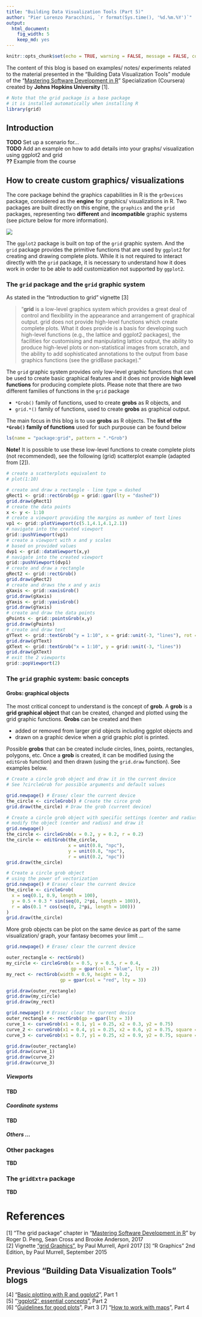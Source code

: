 ```yaml
---
title: "Building Data Visualization Tools (Part 5)"
author: "Pier Lorenzo Paracchini, `r format(Sys.time(), '%d.%m.%Y')`"
output: 
  html_document: 
    fig_width: 5
    keep_md: yes
---
```


```r
knitr::opts_chunk$set(echo = TRUE, warning = FALSE, message = FALSE, collapse = TRUE)
```

The content of this blog is based on examples/ notes/ experiments related to the material presented in the "Building Data Visualization Tools" module of the "[Mastering Software Development in R](https://www.coursera.org/specializations/r)" Specialization (Coursera) created by __Johns Hopkins University__ [1].

```r
# Note that the grid package is a base package
# it is installed automatically when installing R
library(grid)
```

## Introduction

__TODO__ Set up a scenario for...  
__TODO__ Add an example on how to add details into your graphs/ visualization using ggplot2 and grid  
    __??__ Example from the course

## How to create custom graphics/ visualizations

The core package behind the graphics capabilities in R is the `grDevices` package, considered as the __engine__ for graphics/ visualizations in R. Two packages are built directly on this engine, the `graphics` and the `grid` packages, representing two __different__ and __incompatible__ graphic systems (see picture below for more information).

![](buildingDataVisualizationTools_part_05_files/figure-html/r_graphics.png)<!-- -->

The `ggplot2` package is built on top of the `grid` graphic system. And the `grid` package provides the primitive functions that are used by `ggplot2` for creating and drawing complete plots. While it is not required to interact directly with the `grid` package, it is necessary to understand how it does work in order to be able to add customization not supported by `ggplot2`.

### The `grid` package and the `grid` graphic system

As stated in the "Introduction to grid" vignette [3]  

> "__grid__ is a low-level graphics system which provides a great deal of control and flexibility in the appearance and arrangement of graphical output. grid does not provide high-level functions which create complete plots. What it does provide is a basis for developing such high-level functions (e.g., the lattice and ggplot2 packages), the facilities for customising and manipulating lattice output, the ability to produce high-level plots or non-statistical images from scratch, and the ability to add sophisticated annotations to the output from base graphics functions (see the gridBase package)."

The `grid` graphic system provides only low-level graphic functions that can be used to create basic graphical features and it does not provide __high level functions__ for producing complete plots. Please note that there are two different families of functions in the `grid` package

- `*Grob()` family of functions, used to create __grobs__ as R objects, and
- `grid.*()` family of functions, used to create __grobs__ as graphical output.

The main focus in this blog is to use __grobs__ as R objects. The __list of the `*Grob()` family of functions__ used for such purpouse can be found below

```r
ls(name = "package:grid", pattern = ".*Grob")
```

__Note!__ It is possible to use these low-level functions to create complete plots (not recommended), see the following (grid) scatterplot example (adapted from [2]).

```r
# create a scatterplots equivalent to 
# plot(1:10)

# create and draw a rectangle - line type = dashed
gRect1 <- grid::rectGrob(gp = grid::gpar(lty = "dashed"))
grid.draw(gRect1)
# create the data points
x <- y <- 1:10
# create a viewport providing the margins as number of text lines
vp1 <- grid::plotViewport(c(5.1,4.1,4.1,2.1))
# navigate into the created viewport
grid::pushViewport(vp1)
# create a viewport with x and y scales
# based on provided values
dvp1 <- grid::dataViewport(x,y)
# navigate into the created viewport
grid::pushViewport(dvp1)
# create and draw a rectangle
gRect2 <- grid::rectGrob()
grid.draw(gRect2)
# create and draws the x and y axis
gXaxis <- grid::xaxisGrob()
grid.draw(gXaxis)
gYaxis <- grid::yaxisGrob()
grid.draw(gYaxis)
# create and draw the data points
gPoints <- grid::pointsGrob(x,y)
grid.draw(gPoints)
# create and draw text
gYText <- grid::textGrob("y = 1:10", x = grid::unit(-3, "lines"), rot = 90)
grid.draw(gYText)
gXText <- grid::textGrob("x = 1:10", y = grid::unit(-3, "lines"))
grid.draw(gXText)
# exit the 2 viewports
grid::popViewport(2)
```


### The `grid` graphic system: basic concepts

#### __Grobs__: graphical objects

The most critical concept to understand is the concept of __grob__. A __grob__ is a __grid graphical object__ that can be created, changed and plotted using the grid graphic functions. __Grobs__ can be created and then 

- added or removed from larger grid objects including ggplot objects and 
- drawn on a graphic device when a grid graphic plot is printed.

Possible __grobs__ that can be created include circles, lines, points, rectangles, polygons, etc. Once a __grob__ is created, it can be modified (using the `editGrob` function) and then drawn (using the `grid.draw` function). See examples below.

```r
# Create a circle grob object and draw it in the current device
# See ?circleGrob for possible arguments and default values

grid.newpage() # Erase/ clear the current device
the_circle <- circleGrob() # Create the circe grob
grid.draw(the_circle) # Draw the grob (current device)
```

```r
# Create a circle grob object with specific settings (center and radius)
# modify the object (center and radius) and draw it
grid.newpage()
the_circle <- circleGrob(x = 0.2, y = 0.2, r = 0.2)
the_circle <- editGrob(the_circle, 
                       x = unit(0.8, "npc"), 
                       y = unit(0.8, "npc"), 
                       r = unit(0.2, "npc"))
grid.draw(the_circle)
```

```r
# Create a circle grob object
# using the power of vectorization 
grid.newpage() # Erase/ clear the current device
the_circle <- circleGrob(
  x = seq(0.1, 0.9, length = 100),
  y = 0.5 + 0.3 * sin(seq(0, 2*pi, length = 100)),
  r = abs(0.1 * cos(seq(0, 2*pi, length = 100)))
)
grid.draw(the_circle)
```

More grob objects can be plot on the same device as part of the same visualization/ graph, your fantasy becomes your limit ...

```r
grid.newpage() # Erase/ clear the current device

outer_rectangle <- rectGrob()
my_circle <- circleGrob(x = 0.5, y = 0.5, r = 0.4, 
                        gp = gpar(col = "blue", lty = 2))
my_rect <- rectGrob(width = 0.9, height = 0.2,
                    gp = gpar(col = "red", lty = 3))

grid.draw(outer_rectangle)
grid.draw(my_circle)
grid.draw(my_rect)
```


```r
grid.newpage() # Erase/ clear the current device
outer_rectangle <- rectGrob(gp = gpar(lty = 3))
curve_1 <- curveGrob(x1 = 0.1, y1 = 0.25, x2 = 0.3, y2 = 0.75)
curve_2 <- curveGrob(x1 = 0.4, y1 = 0.25, x2 = 0.6, y2 = 0.75, square = F, ncp = 8, curvature = 0.5)
curve_3 <- curveGrob(x1 = 0.7, y1 = 0.25, x2 = 0.9, y2 = 0.75, square = F, angle = 45, shape = -1)

grid.draw(outer_rectangle)
grid.draw(curve_1)
grid.draw(curve_2)
grid.draw(curve_3)
```



##### Viewports

__TBD__

##### Coordinate systems

__TBD__

##### Others ...

### Other packages

__TBD__

### The `gridExtra` package

__TBD__

# References

[1] "The grid package" chapter in "[Mastering Software Development in R](http://rdpeng.github.io/RProgDA/the-grid-package.html)" by Roger D. Peng, Sean Cross and Brooke Anderson, 2017  
[2] Vignette ["grid Graphics"](https://stat.ethz.ch/R-manual/R-devel/library/grid/doc/grid.pdf), by Paul Murrell, April 2017 
[3] "R Graphics" 2nd Edition, by Paul Murrell, September 2015

## Previous "Building Data Visualization Tools" blogs

[4] "[Basic plotting with R and ggplot2](https://pparacch.github.io/2017/07/06/plotting_in_R_ggplot2_part_1.html)", Part 1  
[5] "['ggplot2', essential concepts](https://pparacch.github.io/2017/07/14/plotting_in_R_ggplot2_part_2.html)", Part 2  
[6] "[Guidelines for good plots](https://pparacch.github.io/2017/07/18/plotting_in_R_ggplot2_part_3.html)", Part 3
[7] "[How to work with maps](https://pparacch.github.io/2017/08/28/plotting_in_R_ggplot2_part_4.html)", Part 4
